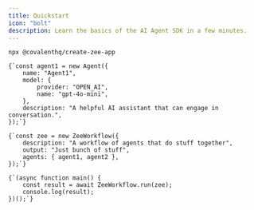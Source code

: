 ```yaml
---
title: Quickstart
icon: "bolt"
description: Learn the basics of the AI Agent SDK in a few minutes.
---
```


<Steps>
    <Step title="Start with a template">
        <pre><code>npx @covalenthq/create-zee-app</code></pre>
    </Step>
    <Step title="Modify the agent">
        <pre><code>{`const agent1 = new Agent({
    name: "Agent1",
    model: {
        provider: "OPEN_AI",
        name: "gpt-4o-mini",
    },
    description: "A helpful AI assistant that can engage in conversation.",
});`}</code></pre>
    </Step>
    <Step title="Modify the ZEE Workflow">
        <pre><code>{`const zee = new ZeeWorkflow({
    description: "A workflow of agents that do stuff together",
    output: "Just bunch of stuff",
    agents: { agent1, agent2 },
});`}</code></pre>
    </Step>
    <Step title="Run the Zee Workflow">
        <pre><code>{`(async function main() {
    const result = await ZeeWorkflow.run(zee);
    console.log(result);
})();`}</code></pre>
    </Step>
</Steps>
